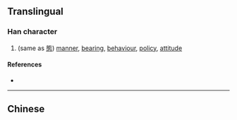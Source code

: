 {{character info}}
==Translingual==

===Han character===
{{Han char|rn=9|rad=人|as=10|sn=12|four=|canj=OIBP|ids=⿰亻能}}

# (same as [[態]]) [[manner]], [[bearing]], [[behaviour]], [[policy]], [[attitude]]

====References====
* {{Han ref|kx=0113.060|hdz=10206.130|uh=3477|ud=13431}}

----

==Chinese==
{{zh-see|態|v}}